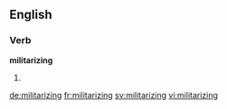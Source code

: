 ==English==

===Verb===
'''militarizing'''

# {{present participle of|militarize}}

[[de:militarizing]]
[[fr:militarizing]]
[[sv:militarizing]]
[[vi:militarizing]]